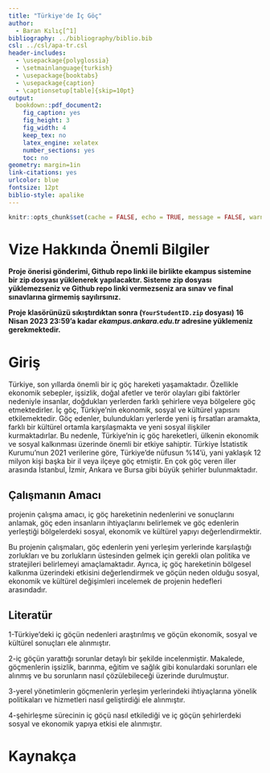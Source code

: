 ```yaml
---
title: "Türkiye'de İç Göç"
author: 
  - Baran Kılıç[^1]
bibliography: ../bibliography/biblio.bib
csl: ../csl/apa-tr.csl
header-includes:
  - \usepackage{polyglossia}
  - \setmainlanguage{turkish}
  - \usepackage{booktabs}
  - \usepackage{caption} 
  - \captionsetup[table]{skip=10pt}
output:
  bookdown::pdf_document2:
    fig_caption: yes
    fig_height: 3
    fig_width: 4
    keep_tex: no
    latex_engine: xelatex
    number_sections: yes
    toc: no
geometry: margin=1in
link-citations: yes
urlcolor: blue
fontsize: 12pt
biblio-style: apalike
---
```

```r
knitr::opts_chunk$set(cache = FALSE, echo = TRUE, message = FALSE, warning = FALSE)
```

<!-- ======================================================================= -->
<!-- ============================== NOTLAR ================================= -->
<!-- ======================================================================= -->
[^1]: 19080226, [Github Repo](https://github.com/Dearshen/vize3.git)

# Vize Hakkında Önemli Bilgiler

\colorbox{BurntOrange}{GITHUB REPO BAĞLANTINIZI BU DOSYANIN 35. SATIRINA YAZINIZ!}

**Proje önerisi gönderimi, Github repo linki ile birlikte ekampus sistemine bir zip dosyası yüklenerek yapılacaktır. Sisteme zip dosyası yüklemezseniz ve Github repo linki vermezseniz ara sınav ve final sınavlarına girmemiş sayılırsınız.**

**Proje klasörünüzü sıkıştırdıktan sonra (`YourStudentID.zip` dosyası) 16 Nisan 2023 23:59'a kadar *ekampus.ankara.edu.tr* adresine yüklemeniz gerekmektedir.**

\colorbox{WildStrawberry}{Daha fazla bilgi için proje klasöründeki README.md dosyasını okuyunuz.}

# Giriş
Türkiye, son yıllarda önemli bir iç göç hareketi yaşamaktadır. Özellikle ekonomik sebepler, işsizlik, doğal afetler ve terör olayları gibi faktörler nedeniyle insanlar, doğdukları yerlerden farklı şehirlere veya bölgelere göç etmektedirler. İç göç, Türkiye'nin ekonomik, sosyal ve kültürel yapısını etkilemektedir. Göç edenler, bulundukları yerlerde yeni iş fırsatları aramakta, farklı bir kültürel ortamla karşılaşmakta ve yeni sosyal ilişkiler kurmaktadırlar. Bu nedenle, Türkiye'nin iç göç hareketleri, ülkenin ekonomik ve sosyal kalkınması üzerinde önemli bir etkiye sahiptir. Türkiye İstatistik Kurumu'nun 2021 verilerine göre, Türkiye'de nüfusun %14'ü, yani yaklaşık 12 milyon kişi başka bir il veya ilçeye göç etmiştir. En çok göç veren iller arasında İstanbul, İzmir, Ankara ve Bursa gibi büyük şehirler bulunmaktadır. 


## Çalışmanın Amacı
projenin çalışma amacı, iç göç hareketinin nedenlerini ve sonuçlarını anlamak, göç eden insanların ihtiyaçlarını belirlemek ve göç edenlerin yerleştiği bölgelerdeki sosyal, ekonomik ve kültürel yapıyı değerlendirmektir.

Bu projenin çalışmaları, göç edenlerin yeni yerleşim yerlerinde karşılaştığı zorlukları ve bu zorlukların üstesinden gelmek için gerekli olan politika ve stratejileri belirlemeyi amaçlamaktadır. Ayrıca, iç göç hareketinin bölgesel kalkınma üzerindeki etkisini değerlendirmek ve göçün neden olduğu sosyal, ekonomik ve kültürel değişimleri incelemek de projenin hedefleri arasındadır.

## Literatür 
1-Türkiye'deki iç göçün nedenleri araştırılmış ve göçün ekonomik, sosyal ve kültürel sonuçları ele alınmıştır.

2-iç göçün yarattığı sorunlar detaylı bir şekilde incelenmiştir. Makalede, göçmenlerin işsizlik, barınma, eğitim ve sağlık gibi konulardaki sorunları ele alınmış ve bu sorunların nasıl çözülebileceği üzerinde durulmuştur.

3-yerel yönetimlerin göçmenlerin yerleşim yerlerindeki ihtiyaçlarına yönelik politikaları ve hizmetleri nasıl geliştirdiği ele alınmıştır.

4-şehirleşme sürecinin iç göçü nasıl etkilediği ve iç göçün şehirlerdeki sosyal ve ekonomik yapıya etkisi ele alınmıştır.


\newpage
# Kaynakça {#references}
<div id="refs"></div>

